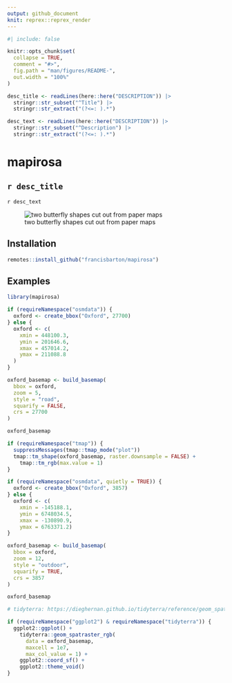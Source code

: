 ```yaml
---
output: github_document
knit: reprex::reprex_render
---
```


<!-- README.md is generated from README.Rmd. Please edit that file -->

```r
#| include: false

knitr::opts_chunk$set(
  collapse = TRUE,
  comment = "#>",
  fig.path = "man/figures/README-",
  out.width = "100%"
)

desc_title <- readLines(here::here("DESCRIPTION")) |>
  stringr::str_subset("^Title") |>
  stringr::str_extract("(?<=: ).*")

desc_text <- readLines(here::here("DESCRIPTION")) |>
  stringr::str_subset("^Description") |>
  stringr::str_extract("(?<=: ).*")

```

# mapirosa


<!-- badges: start -->
<!-- badges: end -->

## `r desc_title`

`r desc_text`


<!-- http://www.rocketandco.co.uk/Site/Butterfly_Map_Art_files/final1.jpg -->

![two butterfly shapes cut out from paper maps](buttermap.jpg)

## Installation

```r
remotes::install_github("francisbarton/mapirosa")
```

## Examples

```r

library(mapirosa)

if (requireNamespace("osmdata")) {
  oxford <- create_bbox("Oxford", 27700)
} else {
  oxford <- c(
    xmin = 448100.3,
    ymin = 201646.6,
    xmax = 457014.2,
    ymax = 211088.8
  )
}

oxford_basemap <- build_basemap(
  bbox = oxford,
  zoom = 5,
  style = "road",
  squarify = FALSE,
  crs = 27700
)
```

```r
oxford_basemap
```


```r
if (requireNamespace("tmap")) {
  suppressMessages(tmap::tmap_mode("plot"))
  tmap::tm_shape(oxford_basemap, raster.downsample = FALSE) +
    tmap::tm_rgb(max.value = 1)
}

if (requireNamespace("osmdata", quietly = TRUE)) {
  oxford <- create_bbox("Oxford", 3857)
} else {
  oxford <- c(
    xmin = -145188.1,
    ymin = 6748034.5,
    xmax = -130890.9,
    ymax = 6763371.2)
}

oxford_basemap <- build_basemap(
  bbox = oxford,
  zoom = 12,
  style = "outdoor",
  squarify = TRUE,
  crs = 3857
)
```


```r
oxford_basemap
```


```r
# tidyterra: https://dieghernan.github.io/tidyterra/reference/geom_spatraster_rgb.html)

if (requireNamespace("ggplot2") & requireNamespace("tidyterra")) {
  ggplot2::ggplot() +
    tidyterra::geom_spatraster_rgb(
      data = oxford_basemap,
      maxcell = 1e7,
      max_col_value = 1) +
    ggplot2::coord_sf() +
    ggplot2::theme_void()
}
```


